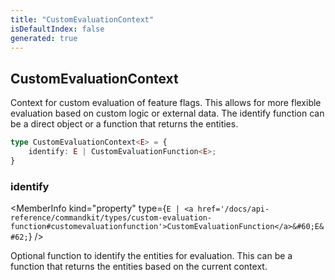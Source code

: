```yaml
---
title: "CustomEvaluationContext"
isDefaultIndex: false
generated: true
---
```



<!-- This file was generated from the CommandKit source. Do not modify. Instead, re-run the "docgen" script -->


## CustomEvaluationContext

<GenerationInfo sourceFile="packages/commandkit/src/flags/feature-flags.ts" sourceLine="219" packageName="commandkit" />

Context for custom evaluation of feature flags.
This allows for more flexible evaluation based on custom logic or external data.
The identify function can be a direct object or a function that returns the entities.

```ts title="Signature"
type CustomEvaluationContext<E> = {
    identify: E | CustomEvaluationFunction<E>;
}
```

<div className="members-wrapper">

### identify

<MemberInfo kind="property" type={`E | <a href='/docs/api-reference/commandkit/types/custom-evaluation-function#customevaluationfunction'>CustomEvaluationFunction</a>&#60;E&#62;`}   />

Optional function to identify the entities for evaluation.
This can be a function that returns the entities based on the current context.


</div>
